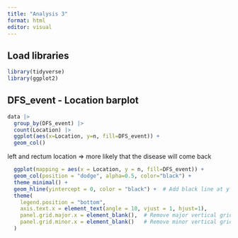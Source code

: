 ```yaml
---
title: "Analysis 3"
format: html
editor: visual
---
```


## Load libraries

```r
library(tidyverse)
library(ggplot2)
```

## DFS_event - Location barplot

```r
data |>
  group_by(DFS_event) |>
  count(Location) |>
  ggplot(aes(x=Location, y=n, fill=DFS_event)) +
  geom_col()
```

left and rectum location =\> more likely that the disease will come back

```r
  ggplot(mapping = aes(x = Location, y = n, fill=DFS_event)) +
  geom_col(position = "dodge", alpha=0.5, color="black") +
  theme_minimal() +
  geom_hline(yintercept = 0, color = "black") +  # Add black line at y = 0
  theme(
    legend.position = "bottom",
    axis.text.x = element_text(angle = 10, vjust = 1, hjust=1),
    panel.grid.major.x = element_blank(),  # Remove major vertical grid lines
    panel.grid.minor.x = element_blank()   # Remove minor vertical grid lines
  )
```
